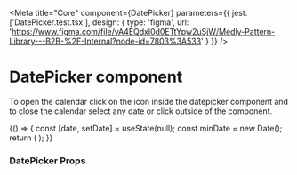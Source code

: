 
<Meta
    title="Core"
    component={DatePicker}
    parameters={{
        jest: ['DatePicker.test.tsx'],
        design: {
            type: 'figma',
            url: 'https://www.figma.com/file/vA4EQdxl0d0ETtYpw2uSjW/Medly-Pattern-Library---B2B-%2F-Internal?node-id=7803%3A533'
        }
    }}
/>

# DatePicker component

To open the calendar click on the icon inside the datepicker component and to close the calendar select any date or click outside of the component.

<Preview withToolbar>
    <Story name="DatePicker">
        {() => {
            const [date, setDate] = useState(null);
            const minDate = new Date();
            return (
                <DatePicker
                    value={date}
                    onChange={setDate}
                    fullWidth={boolean('Full Width', false)}
                    size={select('Size', sizes, 'M')}
                    displayFormat={text('Display Format', 'MM/dd/yyyy')}
                    disabled={boolean('Disabled', false)}
                    placeholder={text('Placeholder', 'MM / DD / YYYY')}
                    label={text('Label', 'Date of Birth')}
                    variant={select('variant', variants, 'outlined')}
                    required={boolean('Required', false)}
                    minSelectableDate={new Date(minDate.getFullYear(), minDate.getMonth(), minDate.getDate())}
                    maxSelectableDate={new Date(2021, 11, 30)}
                />
            );
        }}
    </Story>
</Preview>

### DatePicker Props

<Props of={DatePicker} />
